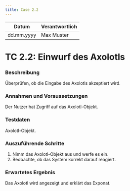 ```yaml
---
title: Case 2.2
---
```


| Datum       | Verantwortlich |
|-------------|----------------|
| dd.mm.yyyy  | Max Muster     |

# TC 2.2: Einwurf des Axolotls

### Beschreibung
Überprüfen, ob die Eingabe des Axolotls akzeptiert wird.

### Annahmen und Voraussetzungen
Der Nutzer hat Zugriff auf das Axolotl-Objekt.

### Testdaten
Axolotl-Objekt.

### Auszuführende Schritte
1. Nimm das Axolotl-Objekt aus und werfe es ein.
2. Beobachte, ob das System korrekt darauf reagiert.

### Erwartetes Ergebnis
Das Axolotl wird angezeigt und erklärt das Exponat.